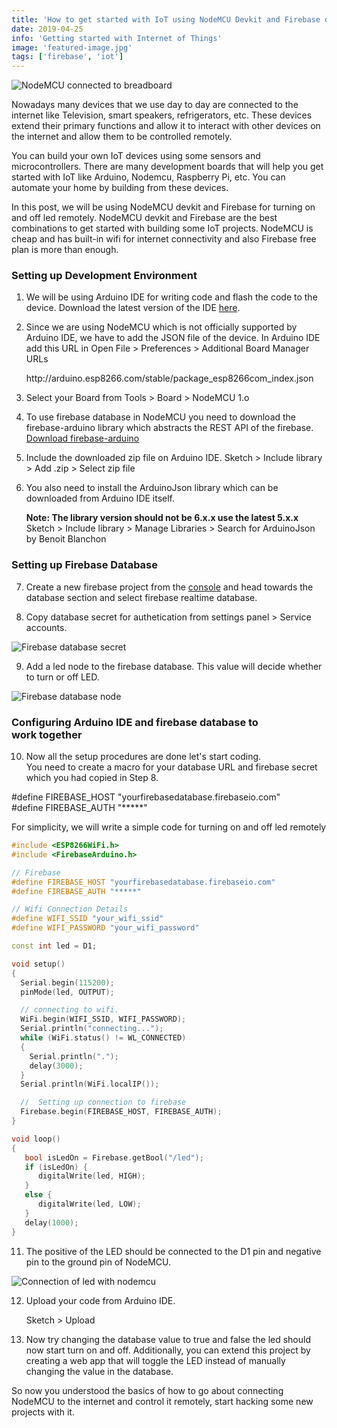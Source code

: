 ```yaml
---
title: 'How to get started with IoT using NodeMCU Devkit and Firebase database'
date: 2019-04-25
info: 'Getting started with Internet of Things'
image: 'featured-image.jpg'
tags: ['firebase', 'iot']
---
```




![NodeMCU connected to breadboard](featured-image.jpg)

<Quote
  phase="The Internet will disappear. There will be so many IP addresses, so many devices, sensors, things that you are wearing, things that you are interacting with, that you won't even sense it. It will be part of your presence all the time. Imagine you walk into a room, and the room is dynamic. And with your permission and all of that, you are interacting with the things going on in the room."
  cite="Eric Schmidt"
/>

Nowadays many devices that we use day to day are connected to the internet like Television, smart speakers, refrigerators, etc. These devices extend their primary functions and allow it to interact with other devices on the internet and allow them to be controlled remotely.

You can build your own IoT devices using some sensors and microcontrollers. There are many development boards that will help you get started with IoT like Arduino, Nodemcu, Raspberry Pi, etc. You can automate your home by building from these devices.

In this post, we will be using NodeMCU devkit and Firebase for turning on and off led remotely. NodeMCU devkit and Firebase are the best combinations to get started with building some IoT projects. NodeMCU is cheap and has built-in wifi for internet connectivity and also Firebase free plan is more than enough.

### Setting up Development Environment

1. We will be using Arduino IDE for writing code and flash the code to the device. Download the latest version of the IDE [here](https://www.arduino.cc/en/main/software).

2. Since we are using NodeMCU which is not officially supported by Arduino IDE, we have to add the JSON file of the device. In Arduino IDE add this URL in
   <Codeline>
      Open File > Preferences > Additional Board Manager URLs
      <div class="text-underline">http://arduino.esp8266.com/stable/package_esp8266com_index.json</div>
   </Codeline>

3. Select your Board from
   <Codeline>
      Tools > Board > NodeMCU 1.o
   </Codeline>


4. To use firebase database in NodeMCU you need to download the firebase-arduino library which abstracts the REST API of the firebase. [Download firebase-arduino](https://github.com/FirebaseExtended/firebase-arduino.git)

5. Include the downloaded zip file on Arduino IDE.
   <Codeline>
      Sketch > Include library > Add .zip > Select zip file
   </Codeline>
   

6. You also need to install the ArduinoJson library which can be downloaded from Arduino IDE itself.

   **Note: The library version should not be 6.x.x use the latest 5.x.x**
   <Codeline>
      Sketch > Include library > Manage Libraries > Search for ArduinoJson by Benoit Blanchon
   </Codeline>

### Setting up Firebase Database

7. Create a new firebase project from the [console](https://console.firebase.google.com/) and head towards the database section and select firebase realtime database.

8. Copy database secret for authetication from settings panel > Service accounts.

![Firebase database secret](database-secret.png)

9. Add a led node to the firebase database. This value will decide whether to turn or off LED.

![Firebase database node](database-node.png)

### Configuring Arduino IDE and firebase database to work together

10. Now all the setup procedures are done let's start coding. <br />
    You need to create a macro for your database URL and firebase secret which you had copied in Step 8.
   <Codeline>
      #define FIREBASE_HOST "yourfirebasedatabase.firebaseio.com" <br />
      #define FIREBASE_AUTH "*****"
   </Codeline>

For simplicity, we will write a simple code for turning on and off led remotely

```cpp
#include <ESP8266WiFi.h>
#include <FirebaseArduino.h>

// Firebase
#define FIREBASE_HOST "yourfirebasedatabase.firebaseio.com"
#define FIREBASE_AUTH "*****"

// Wifi Connection Details
#define WIFI_SSID "your_wifi_ssid"
#define WIFI_PASSWORD "your_wifi_password"

const int led = D1;

void setup()
{
  Serial.begin(115200);
  pinMode(led, OUTPUT);

  // connecting to wifi.
  WiFi.begin(WIFI_SSID, WIFI_PASSWORD);
  Serial.println("connecting...");
  while (WiFi.status() != WL_CONNECTED)
  {
    Serial.println(".");
    delay(3000);
  }
  Serial.println(WiFi.localIP());

  //  Setting up connection to firebase
  Firebase.begin(FIREBASE_HOST, FIREBASE_AUTH);
}

void loop()
{
   bool isLedOn = Firebase.getBool("/led");
   if (isLedOn) {
      digitalWrite(led, HIGH);
   }
   else {
      digitalWrite(led, LOW);
   }
   delay(1000);
}
```

11. The positive of the LED should be connected to the D1 pin and negative pin to the ground pin of NodeMCU.

![Connection of led with nodemcu](circuit-diagram.png)

12. Upload your code from Arduino IDE.

    <Codeline>
      Sketch > Upload
    </Codeline>

13. Now try changing the database value to true and false the led should now start turn on and off. Additionally, you can extend this project by creating a web app that will toggle the LED instead of manually changing the value in the database.

So now you understood the basics of how to go about connecting NodeMCU to the internet and control it remotely, start hacking some new projects with it.
